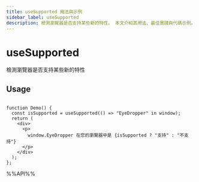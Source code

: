 ```yaml
---
title: useSupported 用法與示例
sidebar_label: useSupported
description: 檢測瀏覽器是否支持某些新的特性。 本文介紹其用法、最佳實踐與代碼示例。適用於 React 開發中需要處理副作用的場景。
---
```

# useSupported

檢測瀏覽器是否支持某些新的特性

## Usage

```tsx live

function Demo() {
  const isSupported = useSupported(() => "EyeDropper" in window);
  return (
    <div>
      <p>
        window.EyeDropper 在您的瀏覽器中是 {isSupported ? "支持" : "不支持"}
      </p>
    </div>
  );
};

```

%%API%%